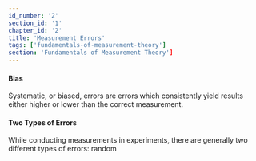 ```yaml
---
id_number: '2'
section_id: '1'
chapter_id: '2'
title: 'Measurement Errors'
tags: ['fundamentals-of-measurement-theory']
section: 'Fundamentals of Measurement Theory']
---
```


#### Bias
Systematic, or biased, errors are errors which consistently yield results either higher or lower than the correct measurement.

#### Two Types of Errors
While conducting measurements in experiments, there are generally two different types of errors: random 